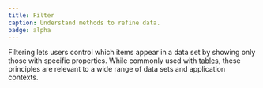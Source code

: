 ```yaml
---
title: Filter
caption: Understand methods to refine data.
badge: alpha
---
```


Filtering lets users control which items appear in a data set by showing only those with specific properties. While commonly used with [tables](/components/collection/table), these principles are relevant to a wide range of data sets and application contexts.
